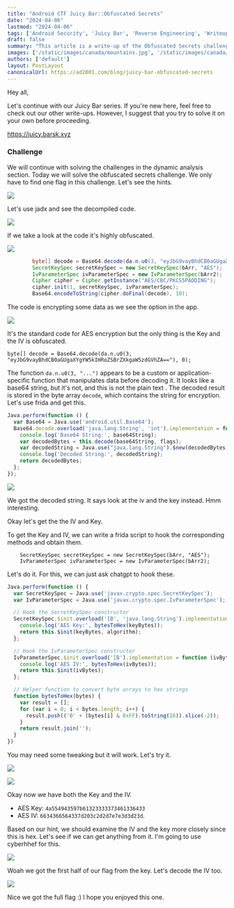 ---
title: "Android CTF Juicy Bar::Obfuscated Secrets"
date: "2024-04-06"
lastmod: "2024-04-06"
tags: ['Android Security', 'Juicy Bar', 'Reverse Engineering', 'Writeup']
draft: false
summary: "This article is a write-up of the Obfuscated Secrets challenge in the Android CTF Juicy Bar."
images: ['/static/images/canada/mountains.jpg', '/static/images/canada/toronto.jpg']
authors: ['default']
layout: PostLayout
canonicalUrl: https://ad2001.com/blog/juicy-bar-obfuscated-secrets
---

Hey all,

Let's continue with our Juicy Bar series. If you're new here, feel free  to check out our other write-ups. However, I suggest that you try to  solve it on your own before proceeding.

https://juicy.barsk.xyz

### Challenge

We will continue with solving the challenges in the dynamic analysis section. Today we will solve the obfuscated secrets challenge.  We only have to find one flag in this challenge. Let's see the hints.

![](/static/images/posts/obfuscated-secrets/1.png)

Let's use jadx and see the decompiled code.

![](/static/images/posts/obfuscated-secrets/2.png)

If we take a look at the code it's highly obfuscated.

![](/static/images/posts/obfuscated-secrets/3.png)

```java
        byte[] decode = Base64.decode(da.n.u0(3, "eyJbG9vayBhdCB0aGUgaXYgYW5kIHRoZSBrZXkgaW5zdGVhZA=="), 0);
        SecretKeySpec secretKeySpec = new SecretKeySpec(bArr, "AES");
        IvParameterSpec ivParameterSpec = new IvParameterSpec(bArr2);
        Cipher cipher = Cipher.getInstance("AES/CBC/PKCS5PADDING");
        cipher.init(1, secretKeySpec, ivParameterSpec);
        Base64.encodeToString(cipher.doFinal(decode), 10);
```

The code is encrypting some data as we see the option in the app.

![](/static/images/posts/obfuscated-secrets/4.png)

It's the standard code for AES encryption but the only thing is the Key and the IV is obfuscated.

```
byte[] decode = Base64.decode(da.n.u0(3, "eyJbG9vayBhdCB0aGUgaXYgYW5kIHRoZSBrZXkgaW5zdGVhZA=="), 0);
```

The function `da.n.u0(3, "...")` appears to be a custom or application-specific function that manipulates data before decoding it. It looks like a base64 string, but it's not, and this is not the plain text . The decoded result is stored in the byte array `decode`, which contains the string for encryption. Let's use frida and get this.

```javascript
Java.perform(function () {
  var Base64 = Java.use('android.util.Base64');
  Base64.decode.overload('java.lang.String', 'int').implementation = function (base64String, flags) {
    console.log('Base64 String:', base64String);
    var decodedBytes = this.decode(base64String, flags);
    var decodedString = Java.use("java.lang.String").$new(decodedBytes);
    console.log('Decoded String:', decodedString);
    return decodedBytes;
  };
});

```

![](/static/images/posts/obfuscated-secrets/5.png)

We got the decoded string. It says look at the iv and the key instead. Hmm interesting. 

Okay let's get the the IV and Key.

To get  the Key and IV, we can write a frida script to hook the corresponding methods and obtain them.

        SecretKeySpec secretKeySpec = new SecretKeySpec(bArr, "AES");
        IvParameterSpec ivParameterSpec = new IvParameterSpec(bArr2);

Let's do it. For this, we can just ask chatgpt to hook these.

```javascript
Java.perform(function () {
  var SecretKeySpec = Java.use('javax.crypto.spec.SecretKeySpec');
  var IvParameterSpec = Java.use('javax.crypto.spec.IvParameterSpec');

  // Hook the SecretKeySpec constructor
  SecretKeySpec.$init.overload('[B', 'java.lang.String').implementation = function (keyBytes, algorithm) {
    console.log('AES Key:', bytesToHex(keyBytes));
    return this.$init(keyBytes, algorithm);
  };

  // Hook the IvParameterSpec constructor
  IvParameterSpec.$init.overload('[B').implementation = function (ivBytes) {
    console.log('AES IV:', bytesToHex(ivBytes));
    return this.$init(ivBytes);
  };

  // Helper function to convert byte arrays to hex strings
  function bytesToHex(bytes) {
    var result = [];
    for (var i = 0; i < bytes.length; i++) {
      result.push(('0' + (bytes[i] & 0xFF).toString(16)).slice(-2));
    }
    return result.join('');
  }
})
```

You may need some tweaking but it will work. Let's try it.

![](/static/images/posts/obfuscated-secrets/6.png)

![](/static/images/posts/obfuscated-secrets/7.png)

Okay now we have both the Key and the IV. 

- AES Key: `4a554943597b61323333373461336433`
- AES IV: `6634366564337d203c2d2d7e7e3d3d23d`.

Based on our hint, we should examine the IV and the key more closely since this is hex. Let's see if we can get anything from it. I'm going to use cyberhhef for this.

![](/static/images/posts/obfuscated-secrets/8.png)

Woah we got the first half of our flag from the key. Let's decode the IV too.

![](/static/images/posts/obfuscated-secrets/9.png)

Nice we got the full flag :) I hope you enjoyed this one.
